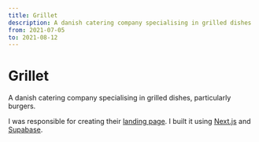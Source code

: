 ```yaml
---
title: Grillet
description: A danish catering company specialising in grilled dishes
from: 2021-07-05
to: 2021-08-12
---
```


# Grillet

A danish catering company specialising in grilled dishes, particularly burgers.

I was responsible for creating their [landing page](https://grillet.dk). I built it using [Next.js](https://nextjs.org) and [Supabase](https://supabase.io).
